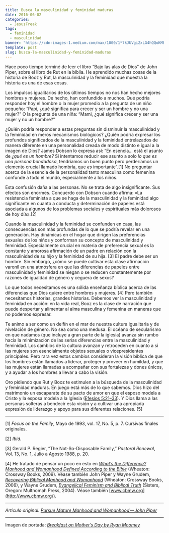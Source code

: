 ```yaml
---
title: Busca la masculinidad y feminidad maduras
date: 2016-06-02
categories:
  - JesusFreak
tags:
  - feminidad
  - masculinidad
banner: "https://cdn-images-1.medium.com/max/1000/1*7kJUVgiZxLG4hQQoKMB27w.jpeg"
template: post
slug: busca-la-masculinidad-y-feminidad-maduras
---
```


Hace poco tiempo terminé de leer el libro “Bajo las alas de Dios" de John Piper, sobre el libro de Rut en la biblia. He aprendido muchas cosas de la historia de Booz y Rut, la masculinidad y la feminidad que muestra la historia es una de esas cosas.

Los impulsos igualitarios de los últimos tiempos no nos han hecho
mejores hombres y mujeres. De hecho, han confundido a muchos. Qué podría responder hoy el hombre o la mujer promedio a la pregunta de un niño pequeño: “Papi, ¿qué significa para crecer y ser un hombre y no una mujer?” O la pregunta de una niña: “Mami, ¿qué significa crecer y ser una mujer y no un hombre?”

¿Quién podría responder a estas preguntas sin disminuir la masculinidad y la feminidad en meros mecanismos biológicos? ¿Quién podría expresar los profundos significados de la masculinidad y la feminidad entrelazados de manera diferente en una personalidad creada de modo distinto e igual a la imagen de Dios? James Dobson lo expresa así: “En esencia... está el asunto de *¿qué es un hombre?* Si intentamos reducir ese asunto a solo *lo que es una persona bondadosa*, tendríamos un buen punto pero perderíamos un elemento crucial llamado hombría, que *es* importante”.\[1\] No preguntar acerca de la esencia de la personalidad tanto masculina como femenina confunde a todo el mundo, especialmente a los niños.

Esta confusión daña a las personas. No se trata de algo insignificante. Sus efectos son enormes. Concuerdo con Dobson cuando afirma: «La resistencia feminista a que se haga de la masculinidad y la feminidad algo significante en cuanto a conducta y determinación de papeles está asociada a algunos de los problemas sociales y espirituales más dolorosos de hoy día».\[2\]

Cuando la masculinidad y la feminidad se confunden en casa, las consecuencias son más profundas de lo que se podría revelar en una generación. Hay dinámicas en el hogar que dirigen las preferencias sexuales de los niños y conforman su concepto de masculinidad y feminidad. Especialmente crucial en materia de preferencia sexual es la constante y amorosa afirmación de un padre en relación con la masculinidad de su hijo y la feminidad de su hija. \[3\] El padre debe ser un hombre. Sin embargo, ¿cómo se puede cultivar esta clase afirmación varonil en una atmósfera en que las diferencias de papeles entre masculinidad y feminidad se niegan o se reducen constantemente por razones de igualdad de género y ceguera de sexos?

Lo que todos necesitamos es una sólida enseñanza bíblica acerca de las diferencias que Dios quiere entre hombres y mujeres. \[4\] Pero también necesitamos historias, grandes historias. Debemos ver la masculinidad y feminidad en acción: en la vida real, Booz es la clase de narración que puede despertar y alimentar al alma masculina y femenina en maneras que no podemos expresar.

Te animo a ser como un delfín en el mar de nuestra cultura igualitaria y de nivelación de género. No sea como una medusa. El océano de secularismo en que nadamos (que incluye a gran parte de la iglesia) avanza sin rumbo hacia la minimización de las serias diferencias entre la masculinidad y feminidad. Los cambios de la cultura avanzan y retroceden en cuanto a si las mujeres son esencialmente objetos sexuales o vicepresidentes principales. Pero rara vez estos cambios consideran la visión bíblica de que los hombres están llamados a liderar, proteger y proveer en humildad, y que las mujeres están llamadas a acompañar con sus fortalezas y dones únicos, y a ayudar a los hombres a llevar a cabo la visión.

Oro pidiendo que Rut y Booz te estimulen a la búsqueda de la masculinidad y feminidad maduras. En juego está más de lo que sabemos. Dios hizo del matrimonio un escaparate de su pacto de amor en que el esposo modela a Cristo y la esposa modela a la Iglesia ([Efesios 5:21–33](https://www.biblegateway.com/passage/?search=Efesios+5%3A21%E2%80%9333&version=LBLA)). Y Dios llama a las personas solteras a bendecir esta visión y a cultivar una apropiada expresión de liderazgo y apoyo para sus diferentes relaciones. \[5\]

* * *

\[1\] *Focus on the Family*, Mayo de 1993, vol. 17, No. 5, p. 7. Cursivas finales originales.

\[2\] *Ibid*.

\[3\] Gerald P. Regier, “The Not-So-Disposable Family,” *Pastoral Renewal*, Vol. 13, No. 1, Julio a Agosto 1988, p. 20.

\[4\] He tratado de pensar un poco en esto en [*What’s the Difference? Manhood and Womanhood Defined According to the Bible*](http://www.desiringgod.org/resource-library/online-books/whats-the-difference) (Wheaton: Crossway Books, 2009). Véase también John Piper y Wayne Grudem, [*Recovering Biblical Manhood and Womanhood*](http://www.desiringgod.org/resource-library/online-books/recovering-biblical-manhood-and-womanhood) (Wheaton: Crossway Books, 2006), y Wayne Grudem, [*Evangelical Feminism and Biblical Truth*](http://www.amazon.com/dp/157673840X?tag=desigod06-20) (Sisters, Oregon: Multnomah Press, 2004). Véase también [www.cbmw.org](http://www.cbmw.org/).

* * *

*Artículo original: [Pursue Mature Manhood and Womanhood — John Piper](http://www.desiringgod.org/articles/pursue-mature-manhood-and-womanhood)*

* * *

Imagen de portada: *[Breakfast on Mother’s Day by Ryan Moomey](https://flic.kr/p/snUU5c)*
